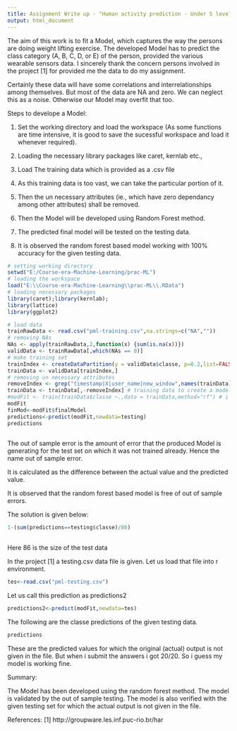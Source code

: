 ```yaml
---
title: Assignment Write up - "Human activity prediction - Under 5 levels(A,B,C,D,E)"
output: html_document
---
```

The aim of this work is to fit a Model, which captures the way the persons are doing weight lifting exercise. The developed Model has to predict the class category (A, B, C, D, or E) of the person, provided the various wearable sensors data. I sincerely thank the concern persons involved in the project [1] for provided me the data to do my assignment.

Certainly these data will have some correlations and interrelationships among themselves. But most of the data are NA and zero. We can neglect this as a noise. Otherwise our Model may overfit that too. 

Steps to develope a Model:

1. Set the working directory and load the workspace (As some functions are time intensive, it is good to save the sucessful workspace and load it whenever required).

2. Loading the necessary library packages like caret, kernlab etc.,

3. Load The training data which is provided as a .csv file

4. As this training data is too vast, we can take the particular portion of it. 

5. Then the un necessary attributes (ie., which have zero dependancy among other attributes) shall be removed. 

6. Then the Model will be developed using Random Forest method.

7. The predicted final model will be tested on the testing data.

8. It is observed the random forest based model working with 100% accuracy for the given testing data.


```r
# setting working directory
setwd("E:/Course-era-Machine-Learning/prac-ML")
# loading the workspace
load("E:\\Course-era-Machine-Learning\\prac-ML\\.RData")
# loading necessary packages
library(caret);library(kernlab);
library(lattice)
library(ggplot2)

# load data
trainRawData <- read.csv("pml-training.csv",na.strings=c("NA",""))
# removing NAs
NAs <- apply(trainRawData,2,function(x) {sum(is.na(x))}) 
validData <- trainRawData[,which(NAs == 0)]
# make training set
trainIndex <- createDataPartition(y = validData$classe, p=0.2,list=FALSE) # to avoid time consuming computation 
trainData <- validData[trainIndex,]
# removing un necessary attributes 
removeIndex <- grep("timestamp|X|user_name|new_window",names(trainData))
trainData <- trainData[,-removeIndex] # training data to create a model
#modFit <- train(trainData$classe ~.,data = trainData,method="rf") # i commented as this is time intensive, but i loaded the workspace image in the beginning
modFit
finMod<-modFit$finalModel
predictions<-predict(modFit,newdata=testing)
predictions
 
```

The out of sample error is the amount of error that the produced Model is generating for the test set on which it was not trained already. Hence the name out of sample error.

It is calculated as the difference between the actual value and the predicted value.

It is observed that the random forest based model is free of out of sample errors.

The solution is given below:
 
```r
1-(sum(predictions==testing$classe)/86)
 
```
Here 86 is the size of the test data 

In the project [1] a testing.csv data file is given.
Let us load that file into r environment.
```r
tes<-read.csv("pml-testing.csv")
```
Let us call this prediction as predictions2
```r
predictions2<-predict(modFit,newdata=tes)
```

The following are the classe predictions of the given testing data.
```r
predictions
```

These are the predicted values for which the original (actual) output is not given in the file. But when i submit the answers i got 20/20. So i guess my model is working fine. 

Summary:

The Model has been developed using the random forest method. The model is validated by the out of sample testing. The model is also verified with the given testing set for which the actual output is not given in the file. 

References: 
[1] http://groupware.les.inf.puc-rio.br/har
